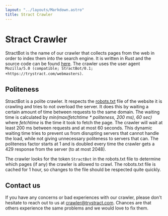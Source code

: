 ```yaml
---
layout: "../layouts/Markdown.astro"
title: Stract Crawler
---
```


# Stract Crawler
StractBot is the name of our crawler that collects pages from the web in order to index them into the search engine.
It is written in Rust and the source code can be found [here](https://github.com/StractOrg/stract/tree/main/core/src/crawler).
The crawler uses the user agent `Mozilla/5.0 (compatible; StractBot/0.1; +https://trystract.com/webmasters)`.

## Politeness
StractBot is a polite crawler. It respects the [robots.txt](https://en.wikipedia.org/wiki/Robots.txt) file of the website it is crawling and tries to not overload the server.
It does this by waiting a certain amount of time between requests to the same domain. The waiting time is calculated by *min(max(fetchtime * politeness, 200 ms), 60 sec)* where *fetchtime* is the time it took to fetch the page. The crawler will wait at least 200 ms between requests and at most 60 seconds.
This dynamic waiting time tries to prevent us from disrupting servers that cannot handle the load, while not giving unnecessary politeness to servers that can. The politeness factor starts at 1 and is doubled every time the crawler gets a 429 response from the server (to at most 2048).

The crawler looks for the token `StractBot` in the robots.txt file to determine which pages (if any) the crawler is allowed to crawl.
The robots.txt file is cached for 1 hour, so changes to the file should be respected quite quickly.

## Contact us
If you have any concerns or bad experiences with our crawler, please don't hesitate to reach out to us at [crawler@trystract.com](mailto:crawler@trystract.com). Chances are that others experience the same problems and we would love to fix them.